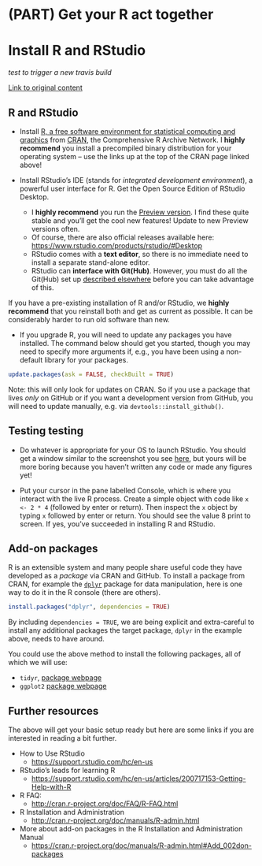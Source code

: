 # (PART) Get your R act together {-} 

# Install R and RStudio {#install}

*test to trigger a new travis build*

[Link to original content](http://stat545.com/block000_r-rstudio-install.html)

## R and RStudio

  * Install [R, a free software environment for statistical computing and graphics](http://www.r-project.org) from [CRAN](https://cloud.r-project.org), the Comprehensive R Archive Network. I __highly recommend__ you install a precompiled binary distribution for your operating system -- use the links up at the top of the CRAN page linked above!

  * Install RStudio's IDE (stands for _integrated development environment_), a powerful user interface for R. Get the Open Source Edition of RStudio Desktop.

    - I __highly recommend__ you run the [Preview version](https://www.rstudio.com/products/rstudio/download/preview/). I find these quite stable and you'll get the cool new features! Update to new Preview versions often.
    - Of course, there are also official releases available here: <https://www.rstudio.com/products/rstudio/#Desktop>
    - RStudio comes with a __text editor__, so there is no immediate need to install a separate stand-alone editor.
    - RStudio can __interface with Git(Hub)__. However, you must do all the Git(Hub) set up [described elsewhere](git00_index.html) before you can take advantage of this.
    
If you have a pre-existing installation of R and/or RStudio, we __highly recommend__ that you reinstall both and get as current as possible. It can be considerably harder to run old software than new.

  * If you upgrade R, you will need to update any packages you have installed. The command below should get you started, though you may need to specify more arguments if, e.g., you have been using a non-default library for your packages.

``` r
update.packages(ask = FALSE, checkBuilt = TRUE)
```

  Note: this will only look for updates on CRAN. So if you use a package that lives *only* on GitHub or if you want a development version from GitHub, you will need to  update manually, e.g. via `devtools::install_github()`.

## Testing testing

* Do whatever is appropriate for your OS to launch RStudio. You should get a window similar to the screenshot you see [here](http://www.rstudio.com/wp-content/uploads/2014/04/rstudio-workbench.png), but yours will be more boring because you haven't written any code or made any figures yet!

* Put your cursor in the pane labelled Console, which is where you interact with the live R process. Create a simple object with code like `x <- 2 * 4` (followed by enter or return). Then inspect the `x` object by typing `x` followed by enter or return. You should see the value 8 print to screen. If yes, you've succeeded in installing R and RStudio.

## Add-on packages

R is an extensible system and many people share useful code they have developed as a _package_ via CRAN and GitHub. To install a package from CRAN, for example the [`dplyr`](https://cran.rstudio.com/web/packages/dplyr/vignettes/introduction.html)  package for data manipulation, here is one way to do it in the R console (there are others).

```r
install.packages("dplyr", dependencies = TRUE)
```

By including `dependencies = TRUE`, we are being explicit and extra-careful to install any additional packages the target package, `dplyr` in the example above, needs to have around.

You could use the above method to install the following packages, all of which we will use:

  * `tidyr`, [package webpage](https://cran.r-project.org/web/packages/tidyr/index.html)
  * `ggplot2` [package webpage](http://docs.ggplot2.org/)

## Further resources

The above will get your basic setup ready but here are some links if you are interested in reading a bit further.

  * How to Use RStudio
    - <https://support.rstudio.com/hc/en-us>
  * RStudio's leads for learning R
    - <https://support.rstudio.com/hc/en-us/articles/200717153-Getting-Help-with-R>
  * R FAQ:
    - <http://cran.r-project.org/doc/FAQ/R-FAQ.html>
  * R Installation and Administration
    - <http://cran.r-project.org/doc/manuals/R-admin.html>
  * More about add-on packages in the R Installation and Administration Manual
     - <https://cran.r-project.org/doc/manuals/R-admin.html#Add_002don-packages>

